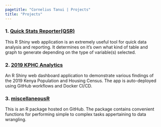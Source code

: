 ```yaml
---
pagetitle: "Cornelius Tanui | Projects"
title: "Projects"
---
```


### 1. [Quick Stats Reporter(QSR)](https://corneliuskiplimo.shinyapps.io/StatsReporter/)

This R Shiny web application is an extremely useful tool for quick data analysis and reporting. It determines on it's own what kind of table and graph to generate depending on the type of variable(s) selected.

### 2. [2019 KPHC Analytics](https://corneliuskiplimo.shinyapps.io/kenya_2019census/)

An R Shiny web dashboard application to demonstrate various findings of the 2019 Kenya Population and Housing Census. The app is auto-deployed using GitHub workflows and Docker CI/CD.

### 3. [miscellaneousR](https://github.com/corneliustanui/miscellaneousR)

This is an R package hosted on GitHub. The package contains convenient functions for performing simple to complex tasks appertaining to data wrangling.
